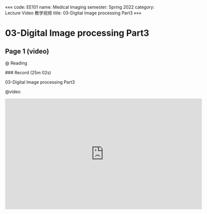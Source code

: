 «««
code: EE101
name: Medical Imaging
semester: Spring 2022
category: Lecture Video 教学视频
title: 03-Digital Image processing Part3
»»»

# 03-Digital Image processing Part3

## Page 1 (video)

@ Reading

<div class="markdown-body">
### Record (25m 02s)

03-Digital Image processing Part3
</div>

@video

<iframe src="https://sbbrisk.com/e/knoa7nb8n2r2.html" frameborder=0 marginwidth=0 marginheight=0 scrolling=no width=640 height=360 allowfullscreen></iframe>
